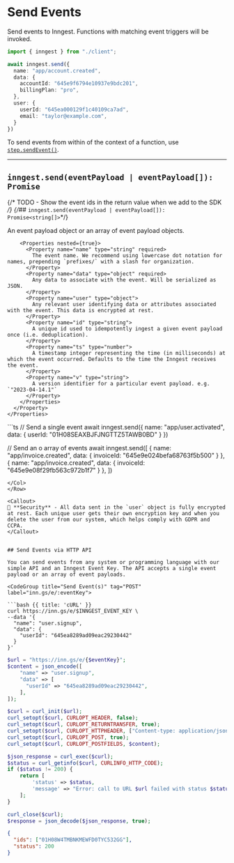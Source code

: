 # Send Events

Send events to Inngest. Functions with matching event triggers will be invoked.

```ts
import { inngest } from "./client";

await inngest.send({
  name: "app/account.created",
  data: {
    accountId: "645e9f6794e10937e9bdc201",
    billingPlan: "pro",
  },
  user: {
    userId: "645ea000129f1c40109ca7ad",
    email: "taylor@example.com",
  }
})
```

To send events from within of the context of a function, use [`step.sendEvent()`](/docs/reference/functions/step-send-event).

---


## `inngest.send(eventPayload | eventPayload[]): Promise`
{/* TODO - Show the event ids in the return value when we add to the SDK */}
{/*## `inngest.send(eventPayload | eventPayload[]): Promise<string[]>`*/}

<Row>
  <Col>
    <Properties>
      <Property name="eventPayload" type="object | object[]" required>
        An event payload object or an array of event payload objects.

        <Properties nested={true}>
          <Property name="name" type="string" required>
            The event name. We recommend using lowercase dot notation for names, prepending `prefixes/` with a slash for organization.
          </Property>
          <Property name="data" type="object" required>
            Any data to associate with the event. Will be serialized as JSON.
          </Property>
          <Property name="user" type="object">
            Any relevant user identifying data or attributes associated with the event. This data is encrypted at rest.
          </Property>
          <Property name="id" type="string">
            A unique id used to idempotently ingest a given event payload once (i.e. deduplication).
          </Property>
          <Property name="ts" type="number">
            A timestamp integer representing the time (in milliseconds) at which the event occurred. Defaults to the time the Inngest receives the event.
          </Property>
          <Property name="v" type="string">
            A version identifier for a particular event payload. e.g. `"2023-04-14.1"`
          </Property>
        </Properties>
      </Property>
    </Properties>
  </Col>
  <Col>
  ```ts
  // Send a single event
  await inngest.send({
    name: "app/user.activated",
    data: { userId: "01H08SEAXBJFJNGTTZ5TAWB0BD" }
  })

  // Send an o array of events
  await inngest.send([
    {
      name: "app/invoice.created",
      data: { invoiceId: "645e9e024befa68763f5b500" }
    },
    {
      name: "app/invoice.created",
      data: { invoiceId: "645e9e08f29fb563c972b1f7" }
    },
  ])
  ```
  </Col>
</Row>

<Callout>
  🔐 **Security** - All data sent in the `user` object is fully encrypted at rest. Each unique user gets their own encryption key and when you delete the user from our system, which helps comply with GDPR and CCPA.
</Callout>


## Send Events via HTTP API

You can send events from any system or programming language with our simple API and an Inngest Event Key. The API accepts a single event payload or an array of event payloads.

<CodeGroup title="Send Event(s)" tag="POST" label="inn.gs/e/:eventKey">

```bash {{ title: 'cURL' }}
curl https://inn.gs/e/$INNGEST_EVENT_KEY \
  --data '{
    "name": "user.signup",
    "data": {
      "userId": "645ea8289ad09eac29230442"
    }
  }'
```

```php
$url = "https://inn.gs/e/{$eventKey}";
$content = json_encode([
    "name" => "user.signup",
    "data" => [
      "userId" => "645ea8289ad09eac29230442",
    ],
]);

$curl = curl_init($url);
curl_setopt($curl, CURLOPT_HEADER, false);
curl_setopt($curl, CURLOPT_RETURNTRANSFER, true);
curl_setopt($curl, CURLOPT_HTTPHEADER, ["Content-type: application/json"]);
curl_setopt($curl, CURLOPT_POST, true);
curl_setopt($curl, CURLOPT_POSTFIELDS, $content);

$json_response = curl_exec($curl);
$status = curl_getinfo($curl, CURLINFO_HTTP_CODE);
if ($status != 200) {
    return [
        'status' => $status,
        'message' => "Error: call to URL $url failed with status $status, response $json_response, curl_error " . curl_error($curl) . ", curl_errno " . curl_errno($curl),
    ];
}

curl_close($curl);
$response = json_decode($json_response, true);
```

</CodeGroup>

```json {{ title: 'Response' }}
{
  "ids": ["01H08W4TMBNKMEWFD0TYC532GG"],
  "status": 200
}
```
